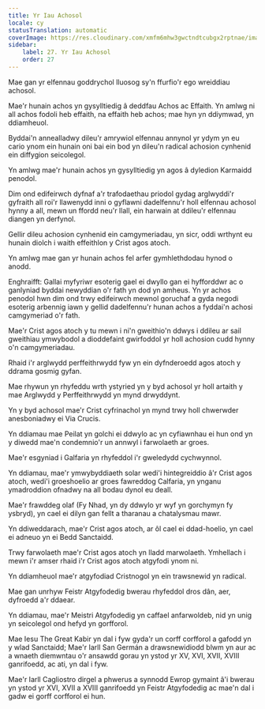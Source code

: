 ```yaml
---
title: Yr Iau Achosol
locale: cy
statusTranslation: automatic
coverImage: https://res.cloudinary.com/xmfm6mhw3gwctndtcubgx2rptnae/image/upload/v1741354419/small_cover_la_gran_rebelion_28716e29d2.webp
sidebar:
    label: 27. Yr Iau Achosol
    order: 27
---
```

Mae gan yr elfennau goddrychol lluosog sy'n ffurfio'r ego wreiddiau achosol.

Mae'r hunain achos yn gysylltiedig â deddfau Achos ac Effaith. Yn amlwg ni all achos fodoli heb effaith, na effaith heb achos; mae hyn yn ddiymwad, yn ddiamheuol.

Byddai'n annealladwy dileu'r amrywiol elfennau annynol yr ydym yn eu cario ynom ein hunain oni bai ein bod yn dileu'n radical achosion cynhenid ein diffygion seicolegol.

Yn amlwg mae'r hunain achos yn gysylltiedig yn agos â dyledion Karmaidd penodol.

Dim ond edifeirwch dyfnaf a'r trafodaethau priodol gydag arglwyddi'r gyfraith all roi'r llawenydd inni o gyflawni dadelfennu'r holl elfennau achosol hynny a all, mewn un ffordd neu'r llall, ein harwain at ddileu'r elfennau diangen yn derfynol.

Gellir dileu achosion cynhenid ein camgymeriadau, yn sicr, oddi wrthynt eu hunain diolch i waith effeithlon y Crist agos atoch.

Yn amlwg mae gan yr hunain achos fel arfer gymhlethdodau hynod o anodd.

Enghraifft: Gallai myfyriwr esoterig gael ei dwyllo gan ei hyfforddwr ac o ganlyniad byddai newyddian o'r fath yn dod yn amheus. Yn yr achos penodol hwn dim ond trwy edifeirwch mewnol goruchaf a gyda negodi esoterig arbennig iawn y gellid dadelfennu'r hunan achos a fyddai'n achosi camgymeriad o'r fath.

Mae'r Crist agos atoch y tu mewn i ni'n gweithio'n ddwys i ddileu ar sail gweithiau ymwybodol a dioddefaint gwirfoddol yr holl achosion cudd hynny o'n camgymeriadau.

Rhaid i'r arglwydd perffeithrwydd fyw yn ein dyfnderoedd agos atoch y ddrama gosmig gyfan.

Mae rhywun yn rhyfeddu wrth ystyried yn y byd achosol yr holl artaith y mae Arglwydd y Perffeithrwydd yn mynd drwyddynt.

Yn y byd achosol mae'r Crist cyfrinachol yn mynd trwy holl chwerwder anesboniadwy ei Via Crucis.

Yn ddiamau mae Peilat yn golchi ei ddwylo ac yn cyfiawnhau ei hun ond yn y diwedd mae'n condemnio'r un annwyl i farwolaeth ar groes.

Mae'r esgyniad i Galfaria yn rhyfeddol i'r gweledydd cychwynnol.

Yn ddiamau, mae'r ymwybyddiaeth solar wedi'i hintegreiddio â'r Crist agos atoch, wedi'i groeshoelio ar groes fawreddog Calfaria, yn ynganu ymadroddion ofnadwy na all bodau dynol eu deall.

Mae'r frawddeg olaf (Fy Nhad, yn dy ddwylo yr wyf yn gorchymyn fy ysbryd), yn cael ei dilyn gan fellt a tharanau a chatalysmau mawr.

Yn ddiweddarach, mae'r Crist agos atoch, ar ôl cael ei ddad-hoelio, yn cael ei adneuo yn ei Bedd Sanctaidd.

Trwy farwolaeth mae'r Crist agos atoch yn lladd marwolaeth. Ymhellach i mewn i'r amser rhaid i'r Crist agos atoch atgyfodi ynom ni.

Yn ddiamheuol mae'r atgyfodiad Cristnogol yn ein trawsnewid yn radical.

Mae gan unrhyw Feistr Atgyfodedig bwerau rhyfeddol dros dân, aer, dyfroedd a'r ddaear.

Yn ddiamau, mae'r Meistri Atgyfodedig yn caffael anfarwoldeb, nid yn unig yn seicolegol ond hefyd yn gorfforol.

Mae Iesu The Great Kabir yn dal i fyw gyda'r un corff corfforol a gafodd yn y wlad Sanctaidd; Mae'r Iarll San Germán a drawsnewidiodd blwm yn aur ac a wnaeth diemwntau o'r ansawdd gorau yn ystod yr XV, XVI, XVII, XVIII ganrifoedd, ac ati, yn dal i fyw.

Mae'r Iarll Cagliostro dirgel a phwerus a synnodd Ewrop gymaint â'i bwerau yn ystod yr XVI, XVII a XVIII ganrifoedd yn Feistr Atgyfodedig ac mae'n dal i gadw ei gorff corfforol ei hun.

